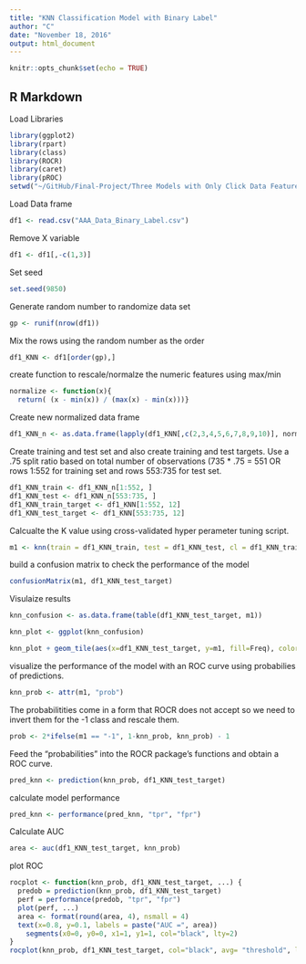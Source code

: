 ```yaml
---
title: "KNN Classification Model with Binary Label"
author: "C"
date: "November 18, 2016"
output: html_document
---
```


```r
knitr::opts_chunk$set(echo = TRUE)
```

## R Markdown

Load Libraries
```r
library(ggplot2)
library(rpart)
library(class)
library(ROCR)
library(caret)
library(pROC)
setwd("~/GitHub/Final-Project/Three Models with Only Click Data Features [Binary Label]")
```
Load Data frame 


```r
df1 <- read.csv("AAA_Data_Binary_Label.csv")

```

Remove X variable

```r
df1 <- df1[,-c(1,3)]

```

Set seed

```r
set.seed(9850)

```

Generate random number to randomize data set

```r
gp <- runif(nrow(df1))

```

Mix the rows using the random number as the order

```r

df1_KNN <- df1[order(gp),]

```

create function to rescale/normalze the numeric features using max/min

```r
normalize <- function(x){
  return( (x - min(x)) / (max(x) - min(x)))}

```

Create new normalized data frame

```r

df1_KNN_n <- as.data.frame(lapply(df1_KNN[,c(2,3,4,5,6,7,8,9,10)], normalize))

```

Create training and test set and also create training and test targets. Use a .75 split ratio based on total number of observations (735 * .75 = 551 OR rows 1:552 for training set and rows 553:735 for test set.

```r
df1_KNN_train <- df1_KNN_n[1:552, ]
df1_KNN_test <- df1_KNN_n[553:735, ]
df1_KNN_train_target <- df1_KNN[1:552, 12]
df1_KNN_test_target <- df1_KNN[553:735, 12]

```

Calcualte the K value using cross-validated hyper perameter tuning script. 
```r
m1 <- knn(train = df1_KNN_train, test = df1_KNN_test, cl = df1_KNN_train_target, k=11, prob = TRUE)

```

build a confusion matrix to check the performance of the model

```r
confusionMatrix(m1, df1_KNN_test_target)
```

Visulaize results 

```r
knn_confusion <- as.data.frame(table(df1_KNN_test_target, m1))

knn_plot <- ggplot(knn_confusion)

knn_plot + geom_tile(aes(x=df1_KNN_test_target, y=m1, fill=Freq), color = "gray") + scale_x_discrete(name="Actual Class") + scale_y_discrete(name="Predicted Class") + scale_fill_gradient(high = "red") + labs(fill="Frequency", title = "KNN Confusion Matrix") + geom_text(data = knn_confusion, aes(x=df1_KNN_test_target, y=m1, label=Freq), color = "white")

```
visualize the performance of the model with an ROC curve using probabilies of predictions.

```r
knn_prob <- attr(m1, "prob")

```
The probabilitities come in a form that ROCR does not accept so we need to invert them for the -1 class and rescale them.

```r
prob <- 2*ifelse(m1 == "-1", 1-knn_prob, knn_prob) - 1
```
Feed the "probabilities" into the ROCR package's functions and obtain a ROC curve.

```r
pred_knn <- prediction(knn_prob, df1_KNN_test_target)
```
calculate model performance
```r
pred_knn <- performance(pred_knn, "tpr", "fpr")
```
Calculate AUC

```r
area <- auc(df1_KNN_test_target, knn_prob)
```
plot ROC

```r
rocplot <- function(knn_prob, df1_KNN_test_target, ...) {
  predob = prediction(knn_prob, df1_KNN_test_target)
  perf = performance(predob, "tpr", "fpr")
  plot(perf, ...)
  area <- format(round(area, 4), nsmall = 4)
  text(x=0.8, y=0.1, labels = paste("AUC =", area))
    segments(x0=0, y0=0, x1=1, y1=1, col="black", lty=2)
}
rocplot(knn_prob, df1_KNN_test_target, col="black", avg= "threshold", lwd=2, main="k-Nearest Neighbors ROC Curve")

```

